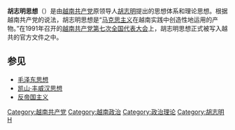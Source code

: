 {{expert|time=2014-04-19T04:08:24+00:00}}
{{unreferenced|time=2014-04-19T04:08:24+00:00}}

{{Infobox Vietnamese
| title  = 胡志明思想
| image  = Ho Chi Minh Drawing Transparent.png
| qn     = Tư tưởng Hồ Chí Minh
| chunom = 思想胡志明
}}
{{馬克思主義}}
{{Communism sidebar}}
{{Socialism sidebar}}

'''胡志明思想'''（{{lang-vi|Tư tưởng Hồ Chí Minh}}）是由[[越南共产党|越南共产党]]原领导人[[胡志明|胡志明]]提出的思想体系和理论思想。根据越南共产党的说法，胡志明思想是“[[马克思主义|马克思主义]]在越南实践中创造性地运用的产物。”在1991年召开的[[越南共产党第七次全国代表大会|越南共产党第七次全国代表大会]]上，胡志明思想正式被写入越共的官方文件之中。

==参见==
*[[毛泽东思想|毛泽东思想]]
*[[凯山·丰威汉思想|凯山·丰威汉思想]]
*[[反帝国主义|反帝国主义]]

{{冷戰}}

[[Category:越南共产党|Category:越南共产党]]
[[Category:越南政治|Category:越南政治]]
[[Category:政治理论|Category:政治理论]]
[[Category:胡志明|Category:胡志明]]
[[Category:以人物命名的共產主義思想|H]]